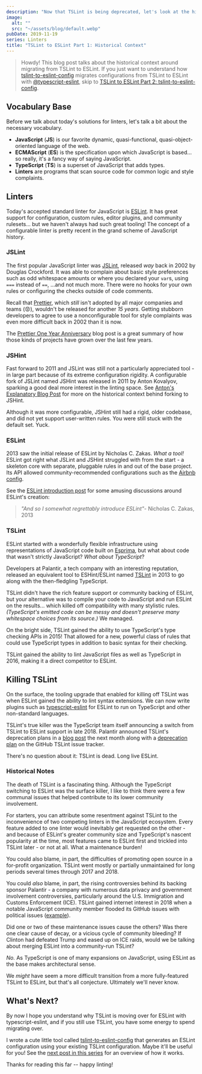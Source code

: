 ```yaml
---
description: "Now that TSLint is being deprecated, let's look at the history of JavaScript and TypeScript linting."
image:
  alt: ""
  src: "~/assets/blog/default.webp"
pubDate: 2019-11-19
series: Linters
title: "TSLint to ESLint Part 1: Historical Context"
---
```


> Howdy!
> This blog post talks about the historical context around migrating from TSLint to ESLint.
> If you just want to understand how [tslint-to-eslint-config](https://github.com/typescript-eslint/tslint-to-eslint-config) migrates configurations from TSLint to ESLint with [@typescript-eslint](https://typescript-eslint.io), skip to [TSLint to ESLint Part 2: tslint-to-eslint-config](../tslint-to-eslint-config).

## Vocabulary Base

Before we talk about today's solutions for linters, let's talk a bit about the necessary vocabulary.

- **JavaScript** (**JS**) is our favorite dynamic, quasi-functional, quasi-object-oriented language of the web.
- **ECMAScript** (**ES**) is the specification upon which JavaScript is based... so really, it's a fancy way of saying JavaScript.
- **TypeScript** (**TS**) is a superset of JavaScript that adds types.
- **Linters** are programs that scan source code for common logic and style complaints.

## Linters

Today's accepted standard linter for JavaScript is [ESLint](https://eslint.org).
It has great support for configuration, custom rules, editor plugins, and community rulesets... but we haven't always had such great tooling!
The concept of a configurable linter is pretty recent in the grand scheme of JavaScript history.

### JSLint

The first popular JavaScript linter was [JSLint](https://jslint.com), released _way_ back in 2002 by Douglas Crockford.
It was able to complain about basic style preferences such as odd whitespace amounts or where you declared your `var`s, using `===` instead of `==`, ...and not much more.
There were no hooks for your own rules or configuring the checks outside of code comments.

Recall that [Prettier](https://prettier.io), which _still_ isn't adopted by all major companies and teams (😡), wouldn't be released for another _15 years_.
Getting stubborn developers to agree to use a nonconfigurable tool for style complaints was even more difficult back in 2002 than it is now.

The [Prettier One Year Anniversary](https://prettier.io/blog/2018/01/10/1.10.0.html) blog post is a great summary of how those kinds of projects have grown over the last few years.

### JSHint

Fast forward to 2011 and JSLint was still not a particularly appreciated tool - in large part because of its extreme configuration rigidity.
A configurable fork of JSLint named JSHint was released in 2011 by Anton Kovalyov, sparking a good deal more interest in the linting space.
See [Anton's Explanatory Blog Post](https://medium.com/@anton/why-i-forked-jslint-to-jshint-73a72fd3612) for more on the historical context behind forking to JSHint.

Although it was more configurable, JSHint still had a rigid, older codebase, and did not yet support user-written rules.
You were still stuck with the default set.
Yuck.

### ESLint

2013 saw the initial release of ESLint by Nicholas C. Zakas.
_What a tool!_
ESLint got right what JSLint and JSHint struggled with from the start - a skeleton core with separate, pluggable rules in and out of the base project.
Its API allowed community-recommended configurations such as the [Airbnb config](https://www.npmjs.com/package/eslint-config-airbnb).

See the [ESLint introduction post](https://humanwhocodes.com/blog/2013/07/16/introducing-eslint) for some amusing discussions around ESLint's creation:

> _"And so I somewhat regrettably introduce ESLint"_- Nicholas C. Zakas, 2013

### TSLint

ESLint started with a wonderfully flexible infrastructure using representations of JavaScript code built on [Esprima](https://esprima.org), but what about code that wasn't strictly JavaScript?
_What about TypeScript_?

Developers at Palantir, a tech company with an interesting reputation, released an equivalent tool to ESHint/ESLint named [TSLint](https://palantir.github.io/tslint) in 2013 to go along with the then-fledgling TypeScript.

TSLint didn't have the rich feature support or community backing of ESLint, but your alternative was to compile your code to JavaScript and run ESLint on the results... which killed off compatibility with many stylistic rules.
_(TypeScript's emitted code can be messy and doesn't preserve many whitespace choices from its source.)_
We managed.

On the bright side, TSLint gained the ability to use TypeScript's type checking APIs in 2015!
That allowed for a new, powerful class of rules that could use TypeScript types in addition to basic syntax for their checking.

TSLint gained the ability to lint JavaScript files as well as TypeScript in 2016, making it a direct competitor to ESLint.

## Killing TSLint

On the surface, the tooling upgrade that enabled for killing off TSLint was when ESLint gained the ability to lint syntax extensions.
We can now write plugins such as [typescript-eslint](https://typescript-eslint.io) for ESLint to run on TypeScript and other non-standard languages.

TSLint's true killer was the TypeScript team itself announcing a switch from TSLint to ESLint support in late 2018.
Palantir announced TSLint's deprecation plans in a [blog post](https://medium.com/palantir/tslint-in-2019-1a144c2317a9) the next month along with a [deprecation plan](https://github.com/palantir/issues/4534) on the GitHub TSLint issue tracker.

There's no question about it: TSLint is dead.
Long live ESLint.

### Historical Notes

The death of TSLint is a fascinating thing.
Although the TypeScript switching to ESLint was the surface killer, I like to think there were a few communal issues that helped contribute to its lower community involvement.

For starters, you can attribute some resentment against TSLint to the inconvenience of two competing linters in the JavaScript ecosystem.
Every feature added to one linter would inevitably get requested on the other - and because of ESLint's greater community size and TypeScript's nascent popularity at the time, most features came to ESLint first and trickled into TSLint later - or not at all.
What a maintenance burden!

You could also blame, in part, the difficulties of promoting open source in a for-profit organization.
TSLint went mostly or partially unmaintained for long periods several times through 2017 and 2018.

You could _also_ blame, in part, the rising controversies behind its backing sponsor Palantir - a company with numerous data privacy and government involvement controversies, particularly around the U.S. Immigration and Customs Enforcement (ICE).
TSLint gained internet interest in 2018 when a notable JavaScript community member flooded its GitHub issues with political issues ([example](https://github.com/palantir/tslint/issues/4141)).

Did one or two of these maintenance issues cause the others?
Was there one clear cause of decay, or a vicious cycle of community bleeding?
If Clinton had defeated Trump and eased up on ICE raids, would we be talking about merging ESLint into a community-run TSLint?

_No._
As TypeScript is one of many expansions on JavaScript, using ESLint as the base makes architectural sense.

We _might_ have seem a more difficult transition from a more fully-featured TSLint to ESLint, but that's all conjecture.
Ultimately we'll never know.

## What's Next?

By now I hope you understand why TSLint is moving over for ESLint with typescript-eslint, and if you still use TSLint, you have some energy to spend migrating over.

I wrote a cute little tool called [tslint-to-eslint-config](https://github.com/typescript-eslint/tslint-to-eslint-config) that generates an ESLint configuration using your existing TSLint configuration.
Maybe it'll be useful for you!
See the [next post in this series](./tslint-to-eslint-config) for an overview of how it works.

Thanks for reading this far -- happy linting!
